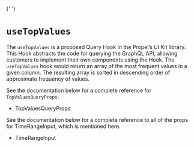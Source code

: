 
<Meta title="Hooks/useTopValues" />{' '}

# `useTopValues`

The `useTopValues` is a proposed Query Hook in the Propel’s UI Kit library. This Hook abstracts the code for querying
the GraphQL API, allowing customers to implement their own components using the Hook. The `useTopValues` hook would return an
array of the most frequent values in a given column. The resulting array is sorted in descending order of approximate
frequency of values.

<SourceCode of={useTopValuesStories.TopValuesChart} shown />

See the documentation below for a complete reference for `TopValuesQueryProps`:

- <LinkTo kind="API/TopValuesQueryProps" story="overview">
    TopValuesQueryProps
  </LinkTo>

See the documentation below for a complete reference to all of the props for TimeRangeInput, which is
mentioned here.

- <LinkTo kind="API/TimeRangeInput" story="overview">
    TimeRangeInput
  </LinkTo>
